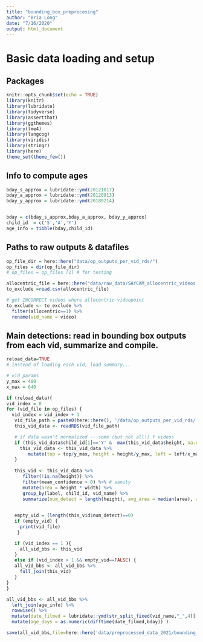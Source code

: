 ```yaml
---
title: "bounding_box_preprocesing"
author: "Bria Long"
date: "7/16/2020"
output: html_document
---
```



# Basic data loading and setup
## Packages
```r
knitr::opts_chunk$set(echo = TRUE)
library(knitr)
library(lubridate)
library(tidyverse)
library(assertthat)
library(ggthemes)
library(lme4)
library(langcog)
library(viridis)
library(stringr)
library(here)
theme_set(theme_few())
```

## Info to compute ages
```r
bday_s_approx = lubridate::ymd(20121017)
bday_a_approx = lubridate::ymd(20120913)
bday_y_approx = lubridate::ymd(20180214)


bday = c(bday_s_approx,bday_a_approx, bday_y_approx)
child_id  = c('S','A','Y')
age_info = tibble(bday,child_id)
```

## Paths to raw outputs & datafiles
```r
op_file_dir = here::here("data/op_outputs_per_vid_rds/")
op_files = dir(op_file_dir)
# op_files = op_files [1] # for testing

allocentric_file = here::here("data/raw_data/SAYCAM_allocentric_videos.csv")
to_exclude =read.csv(allocentric_file)

# get INCORRECT videos where allocentric videopoint 
to_exclude <- to_exclude %>%
  filter(allocentric==1) %>%
  rename(vid_name = video)
```

## Main detections: read in bounding box outputs from each vid, summarize and compile.
```r
reload_data=TRUE
# instead of loading each vid, load summary...

# vid params
y_max = 480
x_max = 640

if (reload_data){
vid_index = 0
for (vid_file in op_files) {
  vid_index = vid_index + 1
   vid_file_path = paste0(here::here(), '/data/op_outputs_per_vid_rds/', vid_file)
   this_vid_data <- readRDS(vid_file_path)

   # if data wasn't normalized -- some (but not all!) Y videos
   if (this_vid_data$child_id[1]=='Y' &  max(this_vid_data$height, na.rm=TRUE)>1) {
     this_vid_data <- this_vid_data %>% 
        mutate(top = top/y_max, height = height/y_max, left = left/x_max, width = width/x_max)
   }
      
   this_vid <- this_vid_data %>%
      filter(!is.na(height)) %>%
      filter(mean_confidence > 0) %>% # sanity
      mutate(area = height * width) %>%
      group_by(label, child_id, vid_name) %>%
      summarize(num_detect = length(height), avg_area = median(area), avg_height = median(height), avg_width = median(width), avg_left = median(left), avg_top = median(top))

   
   empty_vid = (length(this_vid$num_detect)==0)
   if (empty_vid) {
     print(vid_file)
    }

   if (vid_index == 1 ){
     all_vid_bbs <- this_vid
   }
   else if (vid_index > 1 && empty_vid==FALSE) {
   all_vid_bbs <- all_vid_bbs %>%
     full_join(this_vid)
   }
}
}
```


```r
all_vid_bbs <- all_vid_bbs %>%
  left_join(age_info) %>%
  rowwise() %>%
  mutate(date_filmed = lubridate::ymd(str_split_fixed(vid_name,"_",4)[[2]])) %>%
  mutate(age_days = as.numeric(difftime(date_filmed,bday)) )

save(all_vid_bbs,file=here::here('data/preprocessed_data_2021/bounding_box_summaries_all.RData'))

```



